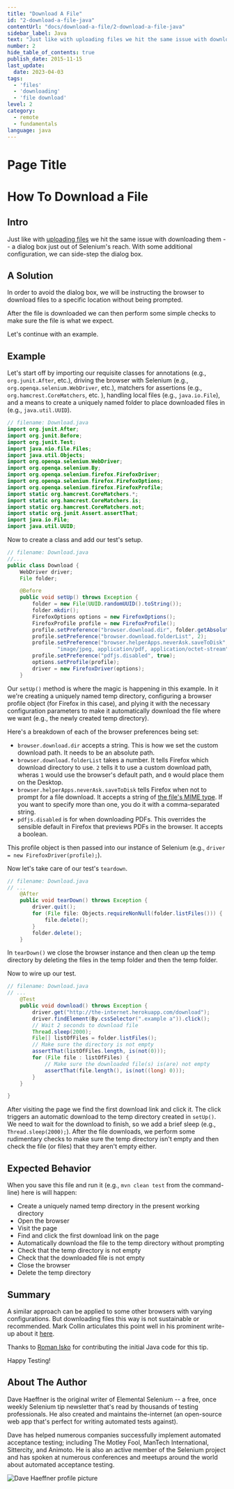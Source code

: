 ```yaml
---
title: "Download A File"
id: "2-download-a-file-java"
contentUrl: "docs/download-a-file/2-download-a-file-java"
sidebar_label: Java
text: "Just like with uploading files we hit the same issue with downloading them a dialog box just out of Selenium's reach. With some additional configuration, we can side-step the dialog box."
number: 2
hide_table_of_contents: true
publish_date: 2015-11-15
last_update:
  date: 2023-04-03
tags:
  - 'files'
  - 'downloading'
  - 'file download'
level: 2
category:
  - remote
  - fundamentals
language: java
---
```


# Page Title

# How To Download a File

## Intro

Just like with [uploading files](/docs/how-to-upload-a-file/) we hit the same issue with downloading them -- a dialog box
just out of Selenium's reach. With some additional configuration, we can side-step the dialog box.


## A Solution

In order to avoid the dialog box, we will be instructing the browser to download files to a specific location without being prompted.

After the file is downloaded we can then perform some simple checks to make sure the file is what we expect.

Let's continue with an example.

## Example

Let's start off by importing our requisite classes for annotations (e.g., `org.junit.After`, etc.), driving the browser with Selenium (e.g., `org.openqa.selenium.WebDriver`, etc.), matchers for assertions (e.g., `org.hamcrest.CoreMatchers`, etc. ), handling local files (e.g., `java.io.File`), and a means to create a uniquely named folder to place downloaded files in (e.g., `java.util.UUID`).

```java
// filename: Download.java
import org.junit.After;
import org.junit.Before;
import org.junit.Test;
import java.nio.file.Files;
import java.util.Objects;
import org.openqa.selenium.WebDriver;
import org.openqa.selenium.By;
import org.openqa.selenium.firefox.FirefoxDriver;
import org.openqa.selenium.firefox.FirefoxOptions;
import org.openqa.selenium.firefox.FirefoxProfile;
import static org.hamcrest.CoreMatchers.*;
import static org.hamcrest.CoreMatchers.is;
import static org.hamcrest.CoreMatchers.not;
import static org.junit.Assert.assertThat;
import java.io.File;
import java.util.UUID;
```

Now to create a class and add our test's setup.

```java
// filename: Download.java
//...
public class Download {
    WebDriver driver;
    File folder;

    @Before
    public void setUp() throws Exception {
        folder = new File(UUID.randomUUID().toString());
        folder.mkdir();
        FirefoxOptions options = new FirefoxOptions();
        FirefoxProfile profile = new FirefoxProfile();
        profile.setPreference("browser.download.dir", folder.getAbsolutePath());
        profile.setPreference("browser.download.folderList", 2);
        profile.setPreference("browser.helperApps.neverAsk.saveToDisk",
                "image/jpeg, application/pdf, application/octet-stream");
        profile.setPreference("pdfjs.disabled", true);
        options.setProfile(profile);
        driver = new FirefoxDriver(options);
    }

```

Our `setUp()` method is where the magic is happening in this example. In it we're creating a uniquely named temp directory, configuring a browser profile object (for Firefox in this case), and plying it with the necessary configuration parameters to make it automatically download the file where we want (e.g., the newly created temp directory).

Here's a breakdown of each of the browser preferences being set:

+ `browser.download.dir` accepts a string. This is how we set the custom download path. It needs to be an absolute path.
+ `browser.download.folderList` takes a number. It tells Firefox which download directory to use. `2` tells it to use a custom download path, wheras `1` would use the browser's default path, and `0` would place them on the Desktop.
+ `browser.helperApps.neverAsk.saveToDisk` tells Firefox when not to prompt for a file download. It accepts a string of [the file's MIME type](http://en.wikipedia.org/wiki/Internet_media_type). If you want to specify more than one, you do it with a comma-separated string.
+ `pdfjs.disabled` is for when downloading PDFs. This overrides the sensible default in Firefox that previews PDFs in the browser. It accepts a boolean.

This profile object is then passed into our instance of Selenium (e.g., `driver = new FirefoxDriver(profile);`).

Now let's take care of our test's `teardown`.

```java
// filename: Download.java
// ...
    @After
    public void tearDown() throws Exception {
        driver.quit();
        for (File file: Objects.requireNonNull(folder.listFiles())) {
            file.delete();
        }
        folder.delete();
    }
```

In `tearDown()` we close the browser instance and then clean up the temp directory by deleting the files in the temp folder and then the temp folder.

Now to wire up our test.

```java
// filename: Download.java
// ...
    @Test
    public void download() throws Exception {
        driver.get("http://the-internet.herokuapp.com/download");
        driver.findElement(By.cssSelector(".example a")).click();
        // Wait 2 seconds to download file
        Thread.sleep(2000);
        File[] listOfFiles = folder.listFiles();
        // Make sure the directory is not empty
        assertThat(listOfFiles.length, is(not(0)));
        for (File file : listOfFiles) {
            // Make sure the downloaded file(s) is(are) not empty
            assertThat(file.length(), is(not((long) 0)));
        }
    }

}
```

After visiting the page we find the first download link and click it. The click triggers an automatic download to the temp directory created in `setUp()`. We need to wait for the download to finish, so we add a brief sleep (e.g., `Thread.sleep(2000);`). After the file downloads, we perform some rudimentary checks to make sure the temp directory isn't empty and then check the file (or files) that they aren't empty either.

## Expected Behavior

When you save this file and run it (e.g., `mvn clean test` from the command-line) here is will happen:

+ Create a uniquely named temp directory in the present working directory
+ Open the browser
+ Visit the page
+ Find and click the first download link on the page
+ Automatically download the file to the temp directory without prompting
+ Check that the temp directory is not empty
+ Check that the downloaded file is not empty
+ Close the browser
+ Delete the temp directory

## Summary

A similar approach can be applied to some other browsers with varying configurations. But downloading files this way is not sustainable or recommended. Mark Collin articulates this point well in his prominent write-up about it [here](http://ardesco.lazerycode.com/index.php/2012/07/how-to-download-files-with-selenium-and-why-you-shouldnt/).

Thanks to [Roman Isko](https://github.com/RomanIsko) for contributing the initial Java code for this tip.

Happy Testing!

## About The Author

Dave Haeffner is the original writer of Elemental Selenium -- a free, once weekly Selenium tip newsletter that's read by thousands of testing professionals. He also created and maintains the-internet (an open-source web app that's perfect for writing automated tests against).

Dave has helped numerous companies successfully implement automated acceptance testing; including The Motley Fool, ManTech International, Sittercity, and Animoto. He is also an active member of the Selenium project and has spoken at numerous conferences and meetups around the world about automated acceptance testing.

![Dave Haeffner profile picture](/img/authors/dave-haeffner.jpeg#author-img 'a title')
